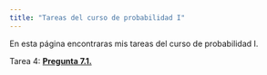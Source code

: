 ```yaml
---
title: "Tareas del curso de probabilidad I"
---
```


En esta página encontraras mis tareas del curso de probabilidad I.

Tarea 4:
  **[Pregunta 7.1.](https://austriamax.github.io/austriamax.proba1.github.io/P7_1.html´)**
  
